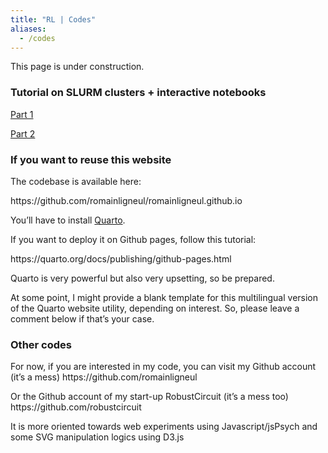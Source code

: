 ```yaml
---
title: "RL | Codes"
aliases:
  - /codes
---
```


::: {.callout-warning}
This page is under construction.
:::

### Tutorial on SLURM clusters + interactive notebooks

[Part 1](codes_tutos/Tutorial_Cluster_Part1)

[Part 2](codes_tutos/Tutorial_Cluster_Part2)


### If you want to reuse this website

The codebase is available here:

https://github.com/romainligneul/romainligneul.github.io

You'll have to install [Quarto](https://quarto.org/).

If you want to deploy it on Github pages, follow this tutorial:

https://quarto.org/docs/publishing/github-pages.html

Quarto is very powerful but also very upsetting, so be prepared.

At some point, I might provide a blank template for this multilingual version of the Quarto website utility, depending on interest. So, please leave a comment below if that's your case.

### Other codes

For now, if you are interested in my code, you can visit my Github account (it's a mess)
https://github.com/romainligneul

Or the Github account of my start-up RobustCircuit (it's a mess too)
https://github.com/robustcircuit

It is more oriented towards web experiments using Javascript/jsPsych and some SVG manipulation logics using D3.js


<script src="https://giscus.app/client.js"
        data-repo="romainligneul/giscus-comments"
        data-repo-id="R_kgDOMSMTIw"
        data-category="Comments OtherFR"
        data-category-id="DIC_kwDOMSMTI84Cgltq"
        data-mapping="pathname"
        data-strict="0"
        data-reactions-enabled="1"
        data-emit-metadata="0"
        data-input-position="top"
        data-theme="preferred_color_scheme"
        data-lang="en"
        crossorigin="anonymous"
        async>
</script>